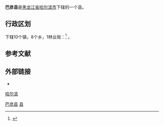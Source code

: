 {{Infobox China County
| county = 巴彦县
| usedname = 
| nameorigin = 
| Photo = 
| Photoname = 
| map =file:ChinaHarbinBayan.png
| map size = 
| Pinyin =  Bāyàn Xiàn
| Belong = [[黑龙江省|黑龙江省]][[哈尔滨市|哈尔滨市]]
| Types = [[县|县]]
| admincode =  230126 
| founded = 
| seat = 巴彦镇
| officerTitle = 
| officer = 
| officerTitle2 = 
| officer2 = 
| division = 18
| town = 10
| township = 8
| subdistrict = 
| dialect = 
| post code = 151800
| phone code = 451
| coordinate = 
| area_total = 3137.7
| area land = 
| area water = 
| census yr = 
| pop = 70万人
| density =  
| GDP = 
| GDP_as_of = 
| GDPPC = 
| carlicense = 黑A
| web = http://www.bayan.gov.cn/
| web_title = 巴彦县政府网
}}
'''巴彦县'''是[[黑龙江省|黑龙江省]][[哈尔滨市|哈尔滨市]]下辖的一个县。

== 行政区划 ==
下辖10个镇，8个乡，1林业局：<ref>{{PRC admin/ref sgc|23/01/26/000/000}}</ref>
{{PRC admin/children|23/01/26/000/000}}。

== 参考文献 ==
{{reflist}}

== 外部链接 ==
* {{Official website|http://www.bayan.gov.cn/|name=巴彦县人民政府}}

{{巴彦县行政区划}}
{{哈尔滨市行政区划}}
{{黑龙江行政区划}}

[[Category:巴彦县|]]
[[Category:哈尔滨区县市|县]]
[[category:黑龙江省县份|哈尔滨]]